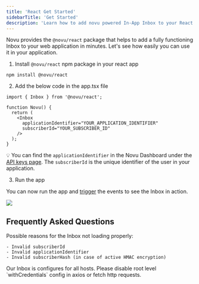 ```yaml
---
title: 'React Get Started'
sidebarTitle: 'Get Started'
description: 'Learn how to add novu powered In-App Inbox to your React app'
---
```


Novu provides the `@novu/react` package that helps to add a fully functioning Inbox to your web application in minutes. Let's see how easily you can use it in your application.

1. Install `@novu/react` npm package in your react app

```tsx
npm install @novu/react
```

2. Add the below code in the app.tsx file

```tsx
import { Inbox } from '@novu/react';

function Novu() {
  return (
    <Inbox
      applicationIdentifier="YOUR_APPLICATION_IDENTIFIER"
      subscriberId="YOUR_SUBSCRIBER_ID"
    />
  );
}
```

💡 You can find the `applicationIdentifier` in the Novu Dashboard under the [API keys page](https://dashboard.novu.co/api-keys).
The `subscriberId` is the unique identifier of the user in your application.

3. Run the app

You can now run the app and [trigger](/concepts/trigger) the events to see the Inbox in action.

<Frame caption="The Inbox Component">
  <img src="/images/inbox/component.png" />
</Frame>

## Frequently Asked Questions

<AccordionGroup>
  <Accordion title="The Inbox is not loading properly.">

Possible reasons for the Inbox not loading properly:

    - Invalid subscriberId
    - Invalid applicationIdentifier
    - Invalid subscriberHash (in case of active HMAC encryption)

  </Accordion>

  <Accordion title="How to fix CORS error with Inbox?">
  Our Inbox is configures for all hosts. Please disable root level `withCredentials` config in axios or fetch http requests.

  </Accordion>
</AccordionGroup>
